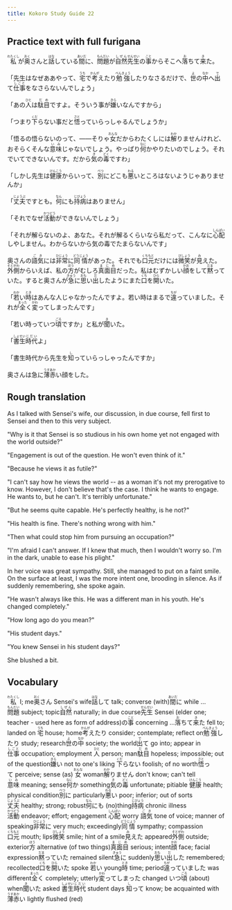 ```yaml
---
title: Kokoro Study Guide 22
---
```


## Practice text with full furigana

<p>
<ruby><rb>私</rb><rt>わたくし</rt></ruby>が<ruby><rb>奥</rb><rt>おく</rt></ruby>さんと<ruby><rb>話</rb><rt>はな</rt></ruby>している<ruby><rb>間</rb><rt>あいだ</rt></ruby>に、<ruby><rb>問題</rb><rt>もんだい</rt></ruby>が<ruby><rb>自然</rb><rt>しぜん</rt></ruby><ruby><rb>先生</rb><rt>せんせい</rt></ruby>の<ruby><rb>事</rb><rt>こと</rt></ruby>からそこへ<ruby><rb>落</rb><rt>お</rt></ruby>ちて<ruby><rb>来</rb><rt>き</rt></ruby>た。
</p>

<p>
「先生はなぜああやって、<ruby><rb>宅</rb><rt>うち</rt></ruby>で<ruby><rb>考</rb><rt>かんが</rt></ruby>えたり<ruby><rb>勉強</rb><rt>べんきょう</rt></ruby>したりなさるだけで、<ruby><rb>世</rb><rt>よ</rt></ruby>の<ruby><rb>中</rb><rt>なか</rt></ruby>へ<ruby><rb>出</rb><rt>で</rt></ruby>て<ruby><rb>仕事</rb><rt>しごと</rt></ruby>をなさらないんでしょう」
</p>

<p>
「あの<ruby><rb>人</rb><rt>ひと</rt></ruby>は<ruby><rb>駄目</rb><rt>だめ</rt></ruby>ですよ。そういう事が<ruby><rb>嫌</rb><rt>きら</rt></ruby>いなんですから」
</p>

<p>
「つまり<ruby><rb>下</rb><rt>くだ</rt></ruby>らない事だと<ruby><rb>悟</rb><rt>さと</rt></ruby>っていらっしゃるんでしょうか」
</p>

<p>
「悟るの悟らないのって、――そりゃ<ruby><rb>女</rb><rt>おんな</rt></ruby>だからわたくしには<ruby><rb>解</rb><rt>わか</rt></ruby>りませんけれど、おそらくそんな<ruby><rb>意味</rb><rt>いみ</rt></ruby>じゃないでしょう。やっぱり<ruby><rb>何</rb><rt>なに</rt></ruby>かやりたいのでしょう。それでいてできないんです。だから<ruby><rb>気</rb><rt>き</rt></ruby>の<ruby><rb>毒</rb><rt>どく</rt></ruby>ですわ」
</p>

<p>
「しかし先生は<ruby><rb>健康</rb><rt>けんこう</rt></ruby>からいって、<ruby><rb>別</rb><rt>べつ</rt></ruby>にどこも<ruby><rb>悪</rb><rt>わる</rt></ruby>いところはないようじゃありませんか」
</p>

<p>
「<ruby><rb>丈夫</rb><rt>じょうぶ</rt></ruby>ですとも。<ruby><rb>何</rb><rt>なん</rt></ruby>にも<ruby><rb>持病</rb><rt>じびょう</rt></ruby>はありません」
</p>

<p>
「それでなぜ<ruby><rb>活動</rb><rt>かつどう</rt></ruby>ができないんでしょう」
</p>

<p>
「それが解らないのよ、あなた。それが解るくらいなら私だって、こんなに<ruby><rb>心配</rb><rt>しんぱい</rt></ruby>しやしません。わからないから気の毒でたまらないんです」
</p>

<p>
奥さんの<ruby><rb>語気</rb><rt>ごき</rt></ruby>には<ruby><rb>非常</rb><rt>ひじょう</rt></ruby>に<ruby><rb>同情</rb><rt>どうじょう</rt></ruby>があった。それでも<ruby><rb>口元</rb><rt>くちもと</rt></ruby>だけには<ruby><rb>微笑</rb><rt>びしょう</rt></ruby>が<ruby><rb>見</rb><rt>み</rt></ruby>えた。<ruby><rb>外側</rb><rt>そとがわ</rt></ruby>からいえば、私の<ruby><rb>方</rb><rt>ほう</rt></ruby>がむしろ<ruby><rb>真面目</rb><rt>まじめ</rt></ruby>だった。私はむずかしい<ruby><rb>顔</rb><rt>かお</rt></ruby>をして<ruby><rb>黙</rb><rt>だま</rt></ruby>っていた。すると奥さんが<ruby><rb>急</rb><rt>きゅう</rt></ruby>に<ruby><rb>思</rb><rt>おも</rt></ruby>い<ruby><rb>出</rb><rt>だ</rt></ruby>したようにまた<ruby><rb>口</rb><rt>くち</rt></ruby>を<ruby><rb>開</rb><rt>ひら</rt></ruby>いた。
</p>

<p>
「<ruby><rb>若</rb><rt>わか</rt></ruby>い<ruby><rb>時</rb><rt>とき</rt></ruby>はあんな人じゃなかったんですよ。若い時はまるで<ruby><rb>違</rb><rt>ちが</rt></ruby>っていました。それが<ruby><rb>全</rb><rt>まった</rt></ruby>く<ruby><rb>変</rb><rt>かわ</rt></ruby>ってしまったんです」
</p>

<p>
「若い時っていつ<ruby><rb>頃</rb><rt>ごろ</rt></ruby>ですか」と私が<ruby><rb>聞</rb><rt>き</rt></ruby>いた。
</p>

<p>
「<ruby><rb>書生</rb><rt>しょせい</rt></ruby><ruby><rb>時代</rb><rt>じだい</rt></ruby>よ」
</p>

<p>
「書生時代から先生を<ruby><rb>知</rb><rt>し</rt></ruby>っていらっしゃったんですか」
</p>

<p>
奥さんは急に<ruby><rb>薄赤</rb><rt>うすあか</rt></ruby>い顔をした。
</p>


## Rough translation

As I talked with Sensei's wife, our discussion, in due course, fell first to Sensei and then to this very subject.

"Why is it that Sensei is so studious in his own home yet not engaged with the world outside?"

"Engagement is out of the question. He won't even think of it."

"Because he views it as futile?"

"I can't say how he views the world -- as a woman it's not my prerogative to know. However, I don't believe that's the case. I think he wants to engage. He wants to, but he can't. It's terribly unfortunate."

"But he seems quite capable. He's perfectly healthy, is he not?"

"His health is fine. There's nothing wrong with him."

"Then what could stop him from pursuing an occupation?"

"I'm afraid I can't answer. If I knew that much, then I wouldn't worry so. I'm in the dark, unable to ease his plight."

In her voice was great sympathy. Still, she managed to put on a faint smile. On the surface at least, I was the more intent one, brooding in silence. As if suddenly remembering, she spoke again.

"He wasn't always like this. He was a different man in his youth. He's changed completely."

"How long ago do you mean?"

"His student days."

"You knew Sensei in his student days?"

She blushed a bit.


## Vocabulary

<p>
<span class="vocabstudy"><ruby><rb>私</rb><rt>わたくし</rt></ruby>&nbsp;I; me</span><span class="vocabstudy"><ruby><rb>奥</rb><rt>おく</rt></ruby>さん&nbsp;Sensei's wife</span><span class="vocabstudy"><ruby><rb>話</rb><rt>はな</rt></ruby>して&nbsp;talk; converse (with)</span><span class="vocabstudy"><ruby><rb>間</rb><rt>あいだ</rt></ruby>に&nbsp;while ...</span><span class="vocabstudy"><ruby><rb>問題</rb><rt>もんだい</rt></ruby>&nbsp;subject; topic</span><span class="vocabstudy"><ruby><rb>自然</rb><rt>しぜん</rt></ruby>&nbsp;naturally; in due course</span><span class="vocabstudy"><ruby><rb>先生</rb><rt>せんせい</rt></ruby>&nbsp;Sensei (elder one; teacher - used here as form of address)</span><span class="vocabstudy">の<ruby><rb>事</rb><rt>こと</rt></ruby>&nbsp;concerning ...</span><span class="vocabstudy"><ruby><rb>落</rb><rt>お</rt></ruby>ちて<ruby><rb>来</rb><rt>き</rt></ruby>た&nbsp;fell to; landed on</span>
<span class="vocabstudy"><ruby><rb>宅</rb><rt>うち</rt></ruby>&nbsp;house; home</span><span class="vocabstudy"><ruby><rb>考</rb><rt>かんが</rt></ruby>えたり&nbsp;consider; contemplate; reflect on</span><span class="vocabstudy"><ruby><rb>勉強</rb><rt>べんきょう</rt></ruby>したり&nbsp;study; research</span><span class="vocabstudy"><ruby><rb>世</rb><rt>よ</rt></ruby>の<ruby><rb>中</rb><rt>なか</rt></ruby>&nbsp;society; the world</span><span class="vocabstudy"><ruby><rb>出</rb><rt>で</rt></ruby>て&nbsp;go into; appear in</span><span class="vocabstudy"><ruby><rb>仕事</rb><rt>しごと</rt></ruby>&nbsp;occupation; employment</span>
<span class="vocabstudy"><ruby><rb>人</rb><rt>ひと</rt></ruby>&nbsp;person; man</span><span class="vocabstudy"><ruby><rb>駄目</rb><rt>だめ</rt></ruby>&nbsp;hopeless; impossible; out of the question</span><span class="vocabstudy"><ruby><rb>嫌</rb><rt>きら</rt></ruby>い&nbsp;not to one's liking</span>
<span class="vocabstudy"><ruby><rb>下</rb><rt>くだ</rt></ruby>らない&nbsp;foolish; of no worth</span><span class="vocabstudy"><ruby><rb>悟</rb><rt>さと</rt></ruby>って&nbsp;perceive; sense (as)</span>
<span class="vocabstudy"><ruby><rb>女</rb><rt>おんな</rt></ruby>&nbsp;woman</span><span class="vocabstudy"><ruby><rb>解</rb><rt>わか</rt></ruby>りません&nbsp;don't know; can't tell</span><span class="vocabstudy"><ruby><rb>意味</rb><rt>いみ</rt></ruby>&nbsp;meaning; sense</span><span class="vocabstudy"><ruby><rb>何</rb><rt>なに</rt></ruby>か&nbsp;something</span><span class="vocabstudy"><ruby><rb>気</rb><rt>き</rt></ruby>の<ruby><rb>毒</rb><rt>どく</rt></ruby>&nbsp;unfortunate; pitiable</span>
<span class="vocabstudy"><ruby><rb>健康</rb><rt>けんこう</rt></ruby>&nbsp;health; physical condition</span><span class="vocabstudy"><ruby><rb>別</rb><rt>べつ</rt></ruby>に&nbsp;particularly</span><span class="vocabstudy"><ruby><rb>悪</rb><rt>わる</rt></ruby>い&nbsp;poor; inferior; out of sorts</span>
<span class="vocabstudy"><ruby><rb>丈夫</rb><rt>じょうぶ</rt></ruby>&nbsp;healthy; strong; robust</span><span class="vocabstudy"><ruby><rb>何</rb><rt>なん</rt></ruby>にも&nbsp;(no)thing</span><span class="vocabstudy"><ruby><rb>持病</rb><rt>じびょう</rt></ruby>&nbsp;chronic illness</span>
<span class="vocabstudy"><ruby><rb>活動</rb><rt>かつどう</rt></ruby>&nbsp;endeavor; effort; engagement</span>
<span class="vocabstudy"><ruby><rb>心配</rb><rt>しんぱい</rt></ruby>&nbsp;worry</span>
<span class="vocabstudy"><ruby><rb>語気</rb><rt>ごき</rt></ruby>&nbsp;tone of voice; manner of speaking</span><span class="vocabstudy"><ruby><rb>非常</rb><rt>ひじょう</rt></ruby>に&nbsp;very much; exceedingly</span><span class="vocabstudy"><ruby><rb>同情</rb><rt>どうじょう</rt></ruby>&nbsp;sympathy; compassion</span><span class="vocabstudy"><ruby><rb>口元</rb><rt>くちもと</rt></ruby>&nbsp;mouth; lips</span><span class="vocabstudy"><ruby><rb>微笑</rb><rt>びしょう</rt></ruby>&nbsp;smile; hint of a smile</span><span class="vocabstudy"><ruby><rb>見</rb><rt>み</rt></ruby>えた&nbsp;appeared</span><span class="vocabstudy"><ruby><rb>外側</rb><rt>そとがわ</rt></ruby>&nbsp;outside; exterior</span><span class="vocabstudy"><ruby><rb>方</rb><rt>ほう</rt></ruby>&nbsp;alternative (of two things)</span><span class="vocabstudy"><ruby><rb>真面目</rb><rt>まじめ</rt></ruby>&nbsp;serious; intent</span><span class="vocabstudy"><ruby><rb>顔</rb><rt>かお</rt></ruby>&nbsp;face; facial expression</span><span class="vocabstudy"><ruby><rb>黙</rb><rt>だま</rt></ruby>っていた&nbsp;remained silent</span><span class="vocabstudy"><ruby><rb>急</rb><rt>きゅう</rt></ruby>に&nbsp;suddenly</span><span class="vocabstudy"><ruby><rb>思</rb><rt>おも</rt></ruby>い<ruby><rb>出</rb><rt>だ</rt></ruby>した&nbsp;remembered; recollected</span><span class="vocabstudy"><ruby><rb>口</rb><rt>くち</rt></ruby>を<ruby><rb>開</rb><rt>ひら</rt></ruby>いた&nbsp;spoke</span>
<span class="vocabstudy"><ruby><rb>若</rb><rt>わか</rt></ruby>い&nbsp;young</span><span class="vocabstudy"><ruby><rb>時</rb><rt>とき</rt></ruby>&nbsp;time; period</span><span class="vocabstudy"><ruby><rb>違</rb><rt>ちが</rt></ruby>っていました&nbsp;was different</span><span class="vocabstudy"><ruby><rb>全</rb><rt>まった</rt></ruby>く&nbsp;completely; utterly</span><span class="vocabstudy"><ruby><rb>変</rb><rt>かわ</rt></ruby>ってしまった&nbsp;changed</span>
<span class="vocabstudy">いつ<ruby><rb>頃</rb><rt>ごろ</rt></ruby>&nbsp;(about) when</span><span class="vocabstudy"><ruby><rb>聞</rb><rt>き</rt></ruby>いた&nbsp;asked</span>
<span class="vocabstudy"><ruby><rb>書生</rb><rt>しょせい</rt></ruby><ruby><rb>時代</rb><rt>じだい</rt></ruby>&nbsp;student days</span>
<span class="vocabstudy"><ruby><rb>知</rb><rt>し</rt></ruby>って&nbsp;know; be acquainted with</span>
<span class="vocabstudy"><ruby><rb>薄赤</rb><rt>うすあか</rt></ruby>い&nbsp;lightly flushed (red)</span>
</p>
